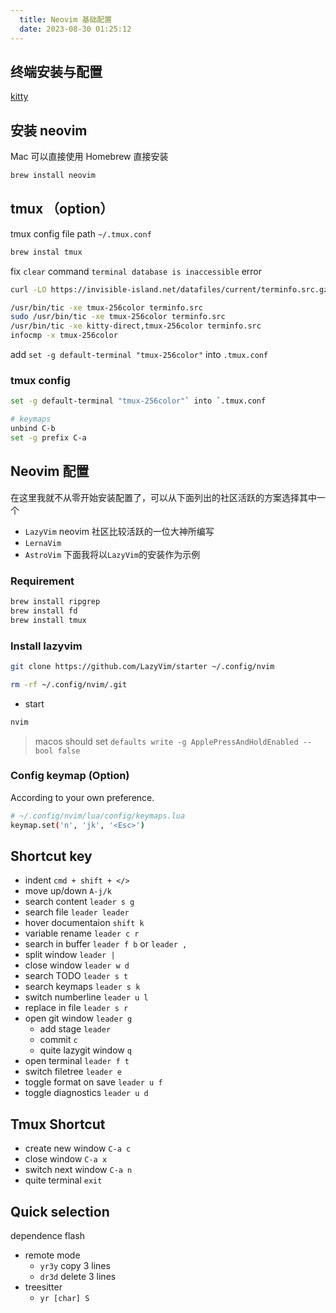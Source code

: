 ```yaml
---
  title: Neovim 基础配置
  date: 2023-08-30 01:25:12
---
```


## 终端安装与配置

[kitty](https://github.com/kovidgoyal/kitty/releases)

## 安装 neovim

Mac 可以直接使用 Homebrew 直接安装

```bash
brew install neovim
```

## tmux （option）

tmux config file path `~/.tmux.conf`

```bash
brew instal tmux
```

fix `clear` command `terminal database is inaccessible` error

```bash
curl -LO https://invisible-island.net/datafiles/current/terminfo.src.gz && gunzip terminfo.src.gz

/usr/bin/tic -xe tmux-256color terminfo.src
sudo /usr/bin/tic -xe tmux-256color terminfo.src
/usr/bin/tic -xe kitty-direct,tmux-256color terminfo.src
infocmp -x tmux-256color
```

add `set -g default-terminal "tmux-256color"` into `.tmux.conf`

### tmux config

```bash
set -g default-terminal "tmux-256color"` into `.tmux.conf

# keymaps
unbind C-b
set -g prefix C-a
```

## Neovim 配置

在这里我就不从零开始安装配置了，可以从下面列出的社区活跃的方案选择其中一个

- `LazyVim` neovim 社区比较活跃的一位大神所编写
- `LernaVim`
- `AstroVim`
  下面我将以`LazyVim`的安装作为示例

### Requirement

```bash
brew install ripgrep
brew install fd
brew install tmux
```

### Install lazyvim

```bash
git clone https://github.com/LazyVim/starter ~/.config/nvim

rm -rf ~/.config/nvim/.git
```

- start

```bash
nvim
```

> macos should set
> `defaults write -g ApplePressAndHoldEnabled --bool false`

### Config keymap (Option)

According to your own preference.

```bash
# ~/.config/nvim/lua/config/keymaps.lua
keymap.set('n', 'jk', '<Esc>')
```

## Shortcut key

- indent `cmd + shift + </>`
- move up/down `A-j/k`
- search content `leader s g`
- search file `leader leader`
- hover documentaion `shift k`
- variable rename `leader c r`
- search in buffer `leader f b` or `leader ,`
- split window `leader |`
- close window `leader w d`
- search TODO `leader s t`
- search keymaps `leader s k`
- switch numberline `leader u l`
- replace in file `leader s r`
- open git window `leader g`
  - add stage `leader`
  - commit `c`
  - quite lazygit window `q`
- open terminal `leader f t`
- switch filetree `leader e`
- toggle format on save `leader u f`
- toggle diagnostics `leader u d`

## Tmux Shortcut

- create new window `C-a c`
- close window `C-a x`
- switch next window `C-a n`
- quite terminal `exit`

## Quick selection

dependence flash

- remote mode
  - `yr3y` copy 3 lines
  - `dr3d` delete 3 lines
- treesitter
  - `yr [char] S`

